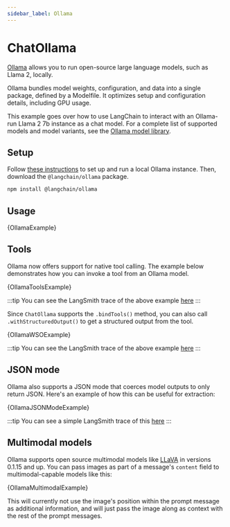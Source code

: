 ```yaml
---
sidebar_label: Ollama
---
```


# ChatOllama

[Ollama](https://ollama.ai/) allows you to run open-source large language models, such as Llama 2, locally.

Ollama bundles model weights, configuration, and data into a single package, defined by a Modelfile. It optimizes setup and configuration details, including GPU usage.

This example goes over how to use LangChain to interact with an Ollama-run Llama 2 7b instance as a chat model.
For a complete list of supported models and model variants, see the [Ollama model library](https://github.com/jmorganca/ollama#model-library).

## Setup

Follow [these instructions](https://github.com/jmorganca/ollama) to set up and run a local Ollama instance. Then, download the `@langchain/ollama` package.


<IntegrationInstallTooltip></IntegrationInstallTooltip>

```bash npm2yarn
npm install @langchain/ollama
```

## Usage


<CodeBlock language="typescript">{OllamaExample}</CodeBlock>

## Tools

Ollama now offers support for native tool calling. The example below demonstrates how you can invoke a tool from an Ollama model.


<CodeBlock language="typescript">{OllamaToolsExample}</CodeBlock>

:::tip
You can see the LangSmith trace of the above example [here](https://smith.langchain.com/public/940f4279-6825-4d19-9653-4c50d3c70625/r)
:::

Since `ChatOllama` supports the `.bindTools()` method, you can also call `.withStructuredOutput()` to get a structured output from the tool.


<CodeBlock language="typescript">{OllamaWSOExample}</CodeBlock>

:::tip
You can see the LangSmith trace of the above example [here](https://smith.langchain.com/public/ed113c53-1299-4814-817e-1157c9eac47e/r)
:::

## JSON mode

Ollama also supports a JSON mode that coerces model outputs to only return JSON. Here's an example of how this can be useful for extraction:


<CodeBlock language="typescript">{OllamaJSONModeExample}</CodeBlock>

:::tip
You can see a simple LangSmith trace of this [here](https://smith.langchain.com/public/1fbd5660-b7fd-41c3-9d3a-a6ecc735277c/r)
:::

## Multimodal models

Ollama supports open source multimodal models like [LLaVA](https://ollama.ai/library/llava) in versions 0.1.15 and up.
You can pass images as part of a message's `content` field to multimodal-capable models like this:


<CodeBlock language="typescript">{OllamaMultimodalExample}</CodeBlock>

This will currently not use the image's position within the prompt message as additional information, and will just pass
the image along as context with the rest of the prompt messages.
